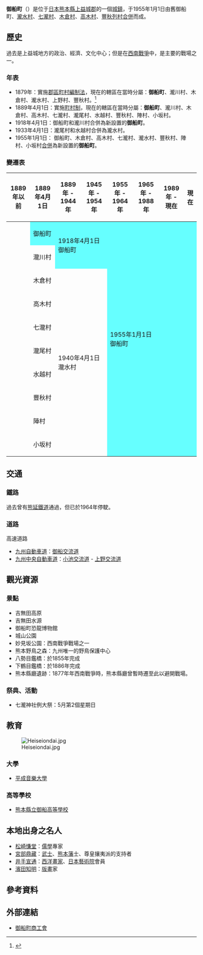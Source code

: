 {{日本町村
| 自治體名=御船
| 町村=町
| 圖像=[[File:Mifune_Dinosaur_Museum_2.JPG|240px]]
| 圖像說明=[[御船町恐龍博物館|御船町恐龍博物館]]
| 町村章=[[File:Emblem_of_Mifune.gif|100px]]
| 日文原名=御船町
| 平假名=みふねまち
| 羅馬字拼音=Mifune-machi
| 都道府縣=熊本縣
| 支廳=
| 郡=上益城郡
| 編號=43441-8
| 面積=99.00
| 邊界未定=
| 人口=17,765
| 統計時間=2008年12月31日
| 自治體=[[嘉島町|嘉島町]]、[[益城町|益城町]]、[[甲佐町|甲佐町]]、[[山都町|山都町]]、[[熊本市|熊本市]]（[[南區_(熊本市)|南區]]）、[[美里町_(熊本縣)|美里町]]、[[西原村|西原村]]
| 樹=[[厚皮香|厚皮香]]
| 花=[[紫藤|紫藤]]
| 鳥=
| 其他象徵物=
| 其他象徵=
| 首長=[[山本孝二|山本孝二]]
| 卸任日期=2011年4月26日
| 議員數=16
| 郵遞區號=861-3296
| 所在地=上益城郡御船町大字御船995-1<br>[[File:Mifunetounoffice.jpg|center]]
| 電話號碼=96-282-1111
| 外部連結={{url|http://www.town.mifune.kumamoto.jp/}}
| 經度=
| 緯度=
| 地圖=[[File:_Mifune_in_Kumamoto_Prefecture.png|250px]]
| 註記=人口：[http://www.pref.kumamoto.jp/statistics/jinko/jinko/geppo.htm 熊本縣官方網頁]
}}
'''御船町'''（{{jpn|j=御船町|hg=みふねまち|rm=Mifune machi|f=y}}）是位于[[日本|日本]][[熊本縣|熊本縣]][[上益城郡|上益城郡]]的一個[[城鎮|城鎮]]，于1955年1月1日由舊御船町、[[瀧水村|瀧水村]]、[[七瀧村|七瀧村]]、[[木倉村|木倉村]]、[[高木村|高木村]]、[[豐秋列村|豐秋列村]][[市町村合併|合併]]而成。

==歷史==
過去是上益城地方的政治、經濟、文化中心；但是在[[西南戰爭|西南戰爭]]中，是主要的戰場之一。

===年表===
* 1879年：實施[[郡區町村編制法|郡區町村編制法]]，現在的轄區在當時分屬：'''御船町'''、瀧川村、木倉村、瀧水村、上野村、豐秋村。<ref>{{Cite web| publisher=御船町公所| title=町的介紹| url=http://portal.kumamoto-net.ne.jp/town_mifune/content/asp/info/syoukai.asp?PageID=4| accessdate=2009-01-16| language=ja| deadurl=yes| archiveurl=https://web.archive.org/web/20090125053445/http://portal.kumamoto-net.ne.jp/town_mifune/content/asp/info/syoukai.asp?PageID=4| archivedate=2009-01-25}}</ref>
* 1889年4月1日：實施[[町村制|町村制]]，現在的轄區在當時分屬：'''御船町'''、瀧川村、木倉村、高木村、七瀧村、瀧尾村、水越村、豐秋村、陣村、小坂村。
* 1918年4月1日：御船町和瀧川村合併為新設置的'''御船町'''。
* 1933年4月1日：瀧尾村和水越村合併為瀧水村。
* 1955年1月1日： 御船町、木倉村、高木村、七瀧村、瀧水村、豐秋村、陣村、小坂村[[市町村合併|合併]]為新設置的'''御船町'''。

===變遷表===
{| class="wikitable" style="font-size:x-small"
! 1889年以前
! 1889年4月1日
! 1889年 - 1944年
! 1945年 - 1954年
! 1955年 - 1964年
! 1965年 - 1988年
! 1989年 - 現在
! 現在
|-
|
| style="background-color:#6ff;" | 御船町
| rowspan=2 colspan=2  style="background-color:#6ff;" | 1918年4月1日<br />御船町
| rowspan=10 colspan=4 style="background-color:#6ff;" | 1955年1月1日<br />御船町
|-
|
| 瀧川村
|-
|
| colspan=3 | 木倉村
|-
|
| colspan=3 | 高木村
|-
|
| colspan=3 | 七瀧村
|-
|
| 瀧尾村
| rowspan=2 colspan=2 | 1940年4月1日<br />瀧水村
|-
|
| 水越村
|-
|
| colspan=3 | 豐秋村
|-
|
| colspan=3 | 陣村
|-
|
| colspan=3 | 小坂村
|}

==交通==
===鐵路===
過去曾有[[熊延鐵道|熊延鐵道]]通過，但已於1964年停駛。

===道路===
; 高速道路
* [[九州自動車道|九州自動車道]]：[[御船交流道|御船交流道]]
* [[九州中央自動車道|九州中央自動車道]]：[[小池交流道|小池交流道]] - [[上野交流道_(熊本縣)|上野交流道]]

==觀光資源==
===景點===
* 吉無田高原
* 吉無田水源
* 御船町恐龍博物館
* 城山公園
* 妙見坂公園：西南戰爭戰場之一
* 熊本野鳥之森：九州唯一的野鳥保護中心
* 八勢目鑑橋：於1855年完成
* 下鶴目鑑橋：於1886年完成
* 熊本縣廳遺跡：1877年年西南戰爭時，熊本縣廳曾暫時遷至此以避開戰場。

===祭典、活動===
* 七瀧神社例大祭：5月第2個星期日

==教育==
[[File:Heiseiondai.jpg|thumb]]
===大學===
* [[平成音樂大學|平成音樂大學]]

===高等學校===
* [[熊本縣立御船高等學校|熊本縣立御船高等學校]]

==本地出身之名人==
* [[松崎慊堂|松崎慊堂]]：[[儒學|儒學]]專家
* [[宮部鼎藏|宮部鼎藏]]：[[武士|武士]]、[[熊本藩|熊本藩]]士、尊皇攘夷派的支持者
* [[井手宣通|井手宣通]]：[[西洋畫家|西洋畫家]]、[[日本藝術院|日本藝術院]]會員
* [[濱田知明|濱田知明]]：[[版畫|版畫]]家

== 參考資料 ==
{{Reflist}}

==外部連結==
{{commonscat|Mifune, Kumamoto}}
* {{Ja}} [http://www.kumashoko.or.jp/mifune/ 御船町商工會] {{Wayback|url=http://www.kumashoko.or.jp/mifune/ |date=20200203043800 }}

{{熊本縣}}{{Authority control}}